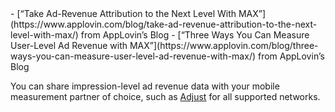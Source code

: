 <Callout type="related">
- [“Take Ad-Revenue Attribution to the Next Level With MAX”](https://www.applovin.com/blog/take-ad-revenue-attribution-to-the-next-level-with-max/) from AppLovin’s Blog
-  [“Three Ways You Can Measure User-Level Ad Revenue with MAX”](https://www.applovin.com/blog/three-ways-you-can-measure-user-level-ad-revenue-with-max/) from AppLovin’s Blog
</Callout>

You can share impression-level ad revenue data with your mobile measurement partner of choice, such as [Adjust](https://help.adjust.com/en/article/applovin-max) for all supported networks. 
